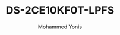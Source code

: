 ---
id: 11
slug: DS-2CE10KF0T-LPFS
title: "DS-2CE10KF0T-LPFS"
desc: "3K ColorVu Smart hybrid light Fixed Mini Bullet Camera"
img: "/src/assets/content/Prime/IPC6424SR-X25-VF-B.png"
images:
  - "/src/assets/camera/hikvision/DS-2CE10KF0T-LPFS/DS-2CE10KF0T-LPFS (2).png"
  - "/src/assets/camera/hikvision/DS-2CE10KF0T-LPFS/DS-2CE10KF0T-LPFS.png"
alt: "3K ColorVu Smart hybrid light Fixed Mini Bullet Camera"
author: "Mohammed Yonis"
reviewBody: "best service and support"
ratingValue: 5

features:
   - "High quality imaging with 3K, 2960 × 1665 resolution"
   - "24/7 color imaging with F1.0 aperture"
   - "2.8 mm and 3.6 mm fixed focal lens"
   - "Up to 20 m IR distance for bright night imaging"
   - "Up to 20 m white light distance for bright night imaging"
   - "High quality audio with audio over coaxial cable, built-in mic"
   - "One port for four switchable signals (TVI/AHD/CVI/CVBS)"
   - "Water and dust resistant (IP67)"
   - "Smart-Hybrid light, optimize your security with flexible lighting options"
publishedTime: "2023-09-15"
modifiedTime: "2023-10-01"
---